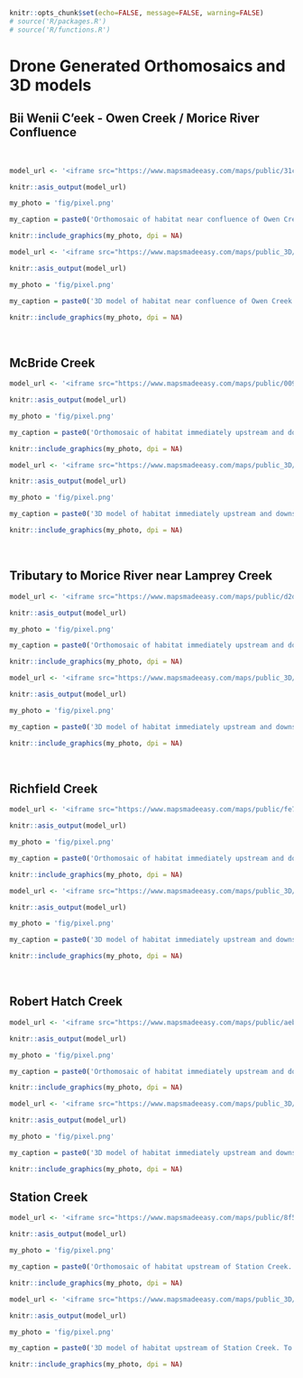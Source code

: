 
```r
knitr::opts_chunk$set(echo=FALSE, message=FALSE, warning=FALSE)
# source('R/packages.R')
# source('R/functions.R')

```


# Drone Generated Orthomosaics and 3D models

## Bii Wenii C’eek - Owen Creek / Morice River Confluence {-}

<br>


```r
model_url <- '<iframe src="https://www.mapsmadeeasy.com/maps/public/31c8631f733b41789fc2d42f2548b610" scrolling="no" title="Maps Made Easy" width="100%" height="600" frameBorder ="0"></iframe>'

knitr::asis_output(model_url)
```


```r
my_photo = 'fig/pixel.png'

my_caption = paste0('Orthomosaic of habitat near confluence of Owen Creek. To zoom press "shift" and scroll.')

knitr::include_graphics(my_photo, dpi = NA)

```


```r
model_url <- '<iframe src="https://www.mapsmadeeasy.com/maps/public_3D/31c8631f733b41789fc2d42f2548b610" scrolling="no" title="Maps Made Easy" width="100%" height="600" frameBorder ="0"></iframe>'

knitr::asis_output(model_url)
```


```r
my_photo = 'fig/pixel.png'

my_caption = paste0('3D model of habitat near confluence of Owen Creek. To zoom press "shift" and scroll.')

knitr::include_graphics(my_photo, dpi = NA)

```


<br>


## McBride Creek {-}

```r
model_url <- '<iframe src="https://www.mapsmadeeasy.com/maps/public/009dbfef7a924182933029a5927ceb98" scrolling="no" title="Maps Made Easy" width="100%" height="600" frameBorder ="0"></iframe>'

knitr::asis_output(model_url)
```


```r
my_photo = 'fig/pixel.png'

my_caption = paste0('Orthomosaic of habitat immediately upstream and downstream of McBride Creek. To zoom press "shift" and scroll.')

knitr::include_graphics(my_photo, dpi = NA)

```


```r
model_url <- '<iframe src="https://www.mapsmadeeasy.com/maps/public_3D/009dbfef7a924182933029a5927ceb98" scrolling="no" title="Maps Made Easy" width="100%" height="600" frameBorder ="0"></iframe>'

knitr::asis_output(model_url)
```


```r
my_photo = 'fig/pixel.png'

my_caption = paste0('3D model of habitat immediately upstream and downstream of McBride Creek. To zoom press "shift" and scroll.')

knitr::include_graphics(my_photo, dpi = NA)

```



<br>


## Tributary to Morice River near Lamprey Creek {-}

```r
model_url <- '<iframe src="https://www.mapsmadeeasy.com/maps/public/d2d52c8ea06e4e9c8620b8f435733063" scrolling="no" title="Maps Made Easy" width="100%" height="600" frameBorder ="0"></iframe>'

knitr::asis_output(model_url)
```


```r
my_photo = 'fig/pixel.png'

my_caption = paste0('Orthomosaic of habitat immediately upstream and downstream of Tributary to Morice River near mouth of Lamprey Creek. To zoom press "shift" and scroll.')

knitr::include_graphics(my_photo, dpi = NA)

```



```r
model_url <- '<iframe src="https://www.mapsmadeeasy.com/maps/public_3D/d2d52c8ea06e4e9c8620b8f435733063" scrolling="no" title="Maps Made Easy" width="100%" height="600" frameBorder ="0"></iframe>'

knitr::asis_output(model_url)
```


```r
my_photo = 'fig/pixel.png'

my_caption = paste0('3D model of habitat immediately upstream and downstream of Tributary to Morice River near mouth of Lamprey Creek.To zoom press "shift" and scroll.')

knitr::include_graphics(my_photo, dpi = NA)

```

<br>


## Richfield Creek {-}

```r
model_url <- '<iframe src="https://www.mapsmadeeasy.com/maps/public/fe773f4deef84939b04f5e941e35506a" scrolling="no" title="Maps Made Easy" width="100%" height="600" frameBorder ="0"></iframe>'

knitr::asis_output(model_url)
```


```r
my_photo = 'fig/pixel.png'

my_caption = paste0('Orthomosaic of habitat immediately upstream and downstream of Richfield Creek. To zoom press "shift" and scroll.')

knitr::include_graphics(my_photo, dpi = NA)

```


```r
model_url <- '<iframe src="https://www.mapsmadeeasy.com/maps/public_3D/fe773f4deef84939b04f5e941e35506a" scrolling="no" title="Maps Made Easy" width="100%" height="600" frameBorder ="0"></iframe>'

knitr::asis_output(model_url)
```


```r
my_photo = 'fig/pixel.png'

my_caption = paste0('3D model of habitat immediately upstream and downstream of Richfield Creek. To zoom press "shift" and scroll.')

knitr::include_graphics(my_photo, dpi = NA)

```

<br>

## Robert Hatch Creek {-}

```r
model_url <- '<iframe src="https://www.mapsmadeeasy.com/maps/public/aebd400d8dbe455eb3806b1ca8a4c496" scrolling="no" title="Maps Made Easy" width="100%" height="600" frameBorder ="0"></iframe>'

knitr::asis_output(model_url)
```


```r
my_photo = 'fig/pixel.png'

my_caption = paste0('Orthomosaic of habitat immediately upstream and downstream of Robert Hatch Creek.')

knitr::include_graphics(my_photo, dpi = NA)

```


```r
model_url <- '<iframe src="https://www.mapsmadeeasy.com/maps/public_3D/aebd400d8dbe455eb3806b1ca8a4c496" scrolling="no" title="Maps Made Easy" width="100%" height="600" frameBorder ="0"></iframe>'

knitr::asis_output(model_url)
```


```r
my_photo = 'fig/pixel.png'

my_caption = paste0('3D model of habitat immediately upstream and downstream of Robert Hatch Creek. To zoom press "shift" and scroll.')

knitr::include_graphics(my_photo, dpi = NA)

```



## Station Creek {-}


```r
model_url <- '<iframe src="https://www.mapsmadeeasy.com/maps/public/8f568e62bb7d47568e1f0a365022ef59" scrolling="no" title="Maps Made Easy" width="100%" height="600" frameBorder ="0"></iframe>'

knitr::asis_output(model_url)
```


```r
my_photo = 'fig/pixel.png'

my_caption = paste0('Orthomosaic of habitat upstream of Station Creek. To zoom press "shift" and scroll.')

knitr::include_graphics(my_photo, dpi = NA)

```


```r
model_url <- '<iframe src="https://www.mapsmadeeasy.com/maps/public_3D/8f568e62bb7d47568e1f0a365022ef59" scrolling="no" title="Maps Made Easy" width="100%" height="600" frameBorder ="0"></iframe>'

knitr::asis_output(model_url)
```


```r
my_photo = 'fig/pixel.png'

my_caption = paste0('3D model of habitat upstream of Station Creek. To zoom press "shift" and scroll.')

knitr::include_graphics(my_photo, dpi = NA)

```



